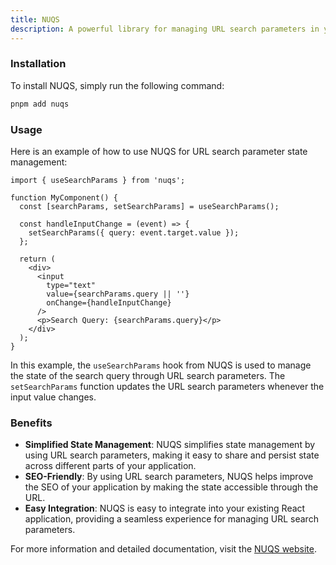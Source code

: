 ```yaml
---
title: NUQS
description: A powerful library for managing URL search parameters in your application. It provides a simple and efficient way to handle state management through URL search parameters.
---
```


### Installation

To install NUQS, simply run the following command:

```sh Terminal
pnpm add nuqs
```

### Usage

Here is an example of how to use NUQS for URL search parameter state management:

```tsx my-component.tsx
import { useSearchParams } from 'nuqs';

function MyComponent() {
  const [searchParams, setSearchParams] = useSearchParams();

  const handleInputChange = (event) => {
    setSearchParams({ query: event.target.value });
  };

  return (
    <div>
      <input
        type="text"
        value={searchParams.query || ''}
        onChange={handleInputChange}
      />
      <p>Search Query: {searchParams.query}</p>
    </div>
  );
}
```

In this example, the `useSearchParams` hook from NUQS is used to manage the state of the search query through URL search parameters. The `setSearchParams` function updates the URL search parameters whenever the input value changes.

### Benefits

- <Icon icon="check" iconType="solid" /> **Simplified State Management**: NUQS
  simplifies state management by using URL search parameters, making it easy to
  share and persist state across different parts of your application.
- <Icon icon="check" iconType="solid" /> **SEO-Friendly**: By using URL search
  parameters, NUQS helps improve the SEO of your application by making the state
  accessible through the URL.
- <Icon icon="check" iconType="solid" /> **Easy Integration**: NUQS is easy to
  integrate into your existing React application, providing a seamless
  experience for managing URL search parameters.

For more information and detailed documentation, visit the [NUQS website](https://nuqs.47ng.com/).
